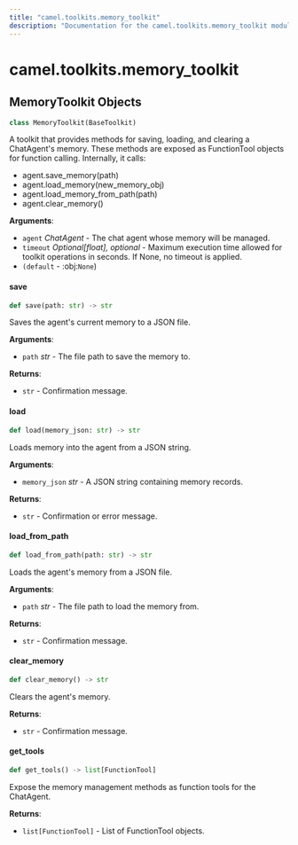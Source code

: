 ```yaml
---
title: "camel.toolkits.memory_toolkit"
description: "Documentation for the camel.toolkits.memory_toolkit module"
---
```


<a id="camel.toolkits.memory_toolkit"></a>

# camel.toolkits.memory\_toolkit

<a id="camel.toolkits.memory_toolkit.MemoryToolkit"></a>

## MemoryToolkit Objects

```python
class MemoryToolkit(BaseToolkit)
```

A toolkit that provides methods for saving, loading, and clearing a
ChatAgent's memory.
These methods are exposed as FunctionTool objects for
function calling. Internally, it calls:
- agent.save_memory(path)
- agent.load_memory(new_memory_obj)
- agent.load_memory_from_path(path)
- agent.clear_memory()

**Arguments**:

- `agent` _ChatAgent_ - The chat agent whose memory will be managed.
- `timeout` _Optional[float], optional_ - Maximum execution time allowed for
  toolkit operations in seconds. If None, no timeout is applied.
- `(default` - :obj:`None`)

<a id="camel.toolkits.memory_toolkit.MemoryToolkit.save"></a>

#### save

```python
def save(path: str) -> str
```

Saves the agent's current memory to a JSON file.

**Arguments**:

- `path` _str_ - The file path to save the memory to.
  

**Returns**:

- `str` - Confirmation message.

<a id="camel.toolkits.memory_toolkit.MemoryToolkit.load"></a>

#### load

```python
def load(memory_json: str) -> str
```

Loads memory into the agent from a JSON string.

**Arguments**:

- `memory_json` _str_ - A JSON string containing memory records.
  

**Returns**:

- `str` - Confirmation or error message.

<a id="camel.toolkits.memory_toolkit.MemoryToolkit.load_from_path"></a>

#### load\_from\_path

```python
def load_from_path(path: str) -> str
```

Loads the agent's memory from a JSON file.

**Arguments**:

- `path` _str_ - The file path to load the memory from.
  

**Returns**:

- `str` - Confirmation message.

<a id="camel.toolkits.memory_toolkit.MemoryToolkit.clear_memory"></a>

#### clear\_memory

```python
def clear_memory() -> str
```

Clears the agent's memory.

**Returns**:

- `str` - Confirmation message.

<a id="camel.toolkits.memory_toolkit.MemoryToolkit.get_tools"></a>

#### get\_tools

```python
def get_tools() -> list[FunctionTool]
```

Expose the memory management methods as function tools
for the ChatAgent.

**Returns**:

- `list[FunctionTool]` - List of FunctionTool objects.

